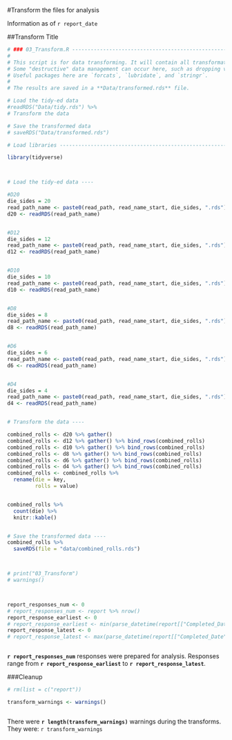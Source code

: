 #Transform the files for analysis

Information as of `r report_date`



##Transform Title

```r

# ### 03_Transform.R ----------------------------------------------------------
#
# This script is for data transforming. It will contain all transformations of the data to make them ready for analyses.
# Some "destructive" data management can occur here, such as dropping variables or observations, or modifying the levels of some factors.
# Useful packages here are `forcats`, `lubridate`, and `stringr`.
#
# The results are saved in a **Data/transformed.rds** file.

# Load the tidy-ed data
#readRDS("Data/tidy.rds") %>%
# Transform the data

# Save the transformed data
# saveRDS("Data/transformed.rds")

# Load libraries ----------------------------------------------------------

library(tidyverse)



# Load the tidy-ed data ----

#D20
die_sides = 20
read_path_name <- paste0(read_path, read_name_start, die_sides, ".rds")
d20 <- readRDS(read_path_name)


#D12
die_sides = 12
read_path_name <- paste0(read_path, read_name_start, die_sides, ".rds")
d12 <- readRDS(read_path_name)


#D10
die_sides = 10
read_path_name <- paste0(read_path, read_name_start, die_sides, ".rds")
d10 <- readRDS(read_path_name)


#D8
die_sides = 8
read_path_name <- paste0(read_path, read_name_start, die_sides, ".rds")
d8 <- readRDS(read_path_name)


#D6
die_sides = 6
read_path_name <- paste0(read_path, read_name_start, die_sides, ".rds")
d6 <- readRDS(read_path_name)


#D4
die_sides = 4
read_path_name <- paste0(read_path, read_name_start, die_sides, ".rds")
d4 <- readRDS(read_path_name)


# Transform the data ----

combined_rolls <- d20 %>% gather()
combined_rolls <- d12 %>% gather() %>% bind_rows(combined_rolls)
combined_rolls <- d10 %>% gather() %>% bind_rows(combined_rolls)
combined_rolls <- d8 %>% gather() %>% bind_rows(combined_rolls)
combined_rolls <- d6 %>% gather() %>% bind_rows(combined_rolls)
combined_rolls <- d4 %>% gather() %>% bind_rows(combined_rolls)
combined_rolls <- combined_rolls %>% 
  rename(die = key,
         rolls = value)


combined_rolls %>% 
  count(die) %>% 
  knitr::kable()


# Save the transformed data ----
combined_rolls %>%
  saveRDS(file = "data/combined_rolls.rds")



# print("03_Transform")
# warnings()



report_responses_num <- 0
# report_responses_num <- report %>% nrow()
report_response_earliest <- 0
# report_response_earliest <- min(parse_datetime(report[["Completed_Date"]], "%m/%d/%Y %H:%M:%S %p" ))
report_response_latest <- 0
# report_response_latest <- max(parse_datetime(report[["Completed_Date"]], "%m/%d/%Y %H:%M:%S %p" ))



```

**`r report_responses_num`** responses were prepared for analysis.
Responses range from **`r report_response_earliest`** to **`r report_response_latest`**.




###Cleanup

```r



# rm(list = c("report"))

transform_warnings <- warnings()



```

There were **`r length(transform_warnings)`** warnings during the transforms. They were:
`r transform_warnings` 
